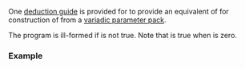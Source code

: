 {{title|deduction guides for {{tt|std::array}}}}
{{cpp/container/array/navbar}}
{{dcl begin}}
{{dcl header|array}}
{{dcl|since=c++17|
template&lt; class T, class... U &gt;
array( T, U... ) -&gt; array&lt;T, 1 + sizeof...(U)&gt;;
}}
{{dcl end}}

One [[cpp/language/class template argument deduction|deduction guide]] is provided for {{lc|std::array}} to provide an equivalent of {{lc|std::experimental::make_array}} for construction of {{tt|std::array}} from a [[cpp/language/pack|variadic parameter pack]].

The program is ill-formed if {{c|(std::is_same_v&lt;T, U&gt; &amp;&amp; ...)}} is not true. Note that {{c|(std::is_same_v&lt;T, U&gt; &amp;&amp; ...)}} is true when {{c|sizeof...(U)}} is zero.

===Example===
{{example
|code=
#include &lt;algorithm&gt;
#include &lt;array&gt;
#include &lt;cassert&gt;
#include &lt;type_traits&gt;

int main()
{
    const int x = 10;
    std::array a{1, 2, 3, 5, x}; // OK, creates std::array&lt;int, 5&gt;
    assert(a.back() == x);

//  std::array b{1, 2u}; // Error, all arguments must have the same type

//  std::array&lt;short&gt; c{3, 2, 1}; // Error, wrong number of template args
    std::array c{std::to_array&lt;short&gt;({3, 2, 1})}; // C++20 facility
    assert(std::ranges::equal(c, std::array{3, 2, 1}));
    static_assert(std::is_same_v&lt;short, decltype(c)::value_type&gt;);
}
}}

{{langlinks|de|es|fr|it|ja|pt|ru|zh}}
